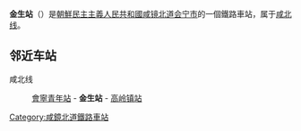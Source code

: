 {{朝鮮半島車站資訊
|公司色 = blue
|文字色 = 
|站名 = 金生站
|圖片 = Kŭmsaeng Railway Staion.jpg
|pxl = 
|圖片說明 =
|前一站 = [[會寧青年站|會寧青年]]
|前一站距離 = 3.7
|後一站距離 = 5.7
|後一站 = [[高岭镇站|高岭镇]]
|所屬路線 = [[咸北线|咸北线]]
|距離 = 93.2
|起點站 = [[青岩站|青岩]]
|諺文 = 금생역
|朝鮮漢字 = 金生驛
|文觀部式 = Geumsaeng-yeok
|馬-賴式 = Kŭmsaeng-yŏk
|副站名 = 
|車站編號 = 
|停站路線數 = 
|所屬公司 = [[朝鮮民主主義人民共和國鐵道省|朝鮮民主主義人民共和國鐵道省]]
|所在地 =[[咸镜北道|咸镜北道]][[会宁市|会宁市]]
|車站構造 = 地面车站
|月台配置 = 
|啟用年月日 =
|廢站年月日 = 
|上下車人次 = 
|統計年度 = 
|轉車 = 
|備註 = 
|全寬備註 = 
}}

'''金生站'''（{{lang-ko|금생역}}）是[[朝鮮民主主義人民共和國|朝鮮民主主義人民共和國]][[咸镜北道|咸镜北道]][[会宁市|会宁市]]的一個鐵路車站，属于[[咸北线|咸北线]]。

==邻近车站==
咸北线
:[[會寧青年站|會寧青年站]] - '''金生站''' - [[高岭镇站|高岭镇站]]

{{朝鲜铁路小作品}}

{{咸北线}}

[[Category:咸鏡北道鐵路車站|Category:咸鏡北道鐵路車站]]